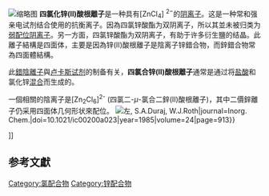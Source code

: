 {{Chembox
| ImageFile = Tetrachlorozincate X-ray.png
| ImageSize = 100px
|Section1={{Chembox Identifiers
| ChEBI = 88170
| ChemSpiderID = 55645
| PubChem = 61755
| StdInChI=1S/4ClH.Zn/h4*1H;/q;;;;+2/p-4
| StdInChIKey = PZVVXRYHDITUNJ-UHFFFAOYSA-J
| SMILES = Cl[Zn-2](Cl)(Cl)Cl
 }}
|Section2={{Chembox Properties
| Cl=4|Zn=1|Formula_Charge = −2
 }}
|Section8={{Chembox Related
| OtherAnions = [[四氟合锌(II)酸根离子|四氟合锌(II)酸根离子]]
| OtherCations = [[四氯合铜(II)酸根离子|四氯合铜(II)酸根离子]]<br/>[[四氯合镍(II)酸根离子|四氯合镍(II)酸根离子]]
 }}
}}
[[File:ACNNIZ.png|缩略图]]
'''四氯化锌(II)酸根離子'''是一种具有[ZnCl<sub>4</sub>] <sup>2−</sup>的[[阴离子|阴离子]]。这是一种常和强亲电试剂结合使用的抗衡离子。因為四氯锌酸酯为双阴离子，所以其並未被归类为[[非配位阴离子|弱配位阴离子]]。另一方面，四氯锌酸酯为双阴离子，有助于许多衍生鹽的结晶。此離子結構是四面体，主要是因為锌(II)酸根離子是陰离子锌錯合物，而鋅錯合物常為四面體結構。

此[[錯離子|錯陰離子]]與[[卢卡斯试剂|卢卡斯试剂]]的制备有关，'''四氯合锌(II)酸根離子'''通常是通过将[[盐酸|盐酸]]和氯化锌[[盐酸|混合]]而生成的。

一個相關的陰离子是[Zn<sub>2</sub>Cl<sub>6</sub>]<sup>2-</sup> (四氯二-''μ''-氯合二鋅(II)酸根離子)，其中二價鋅離子仍采用四面体几何形状來配位。
[[File:CANZUM10.png|左]], S.A.Duraj, W.J.Roth|journal=Inorg. Chem.|doi=10.1021/ic00200a023|year=1985|volume=24|page=913}}</ref>]]

== 参考文獻 ==
<references />

[[Category:氯配合物|Category:氯配合物]]
[[Category:锌配合物|Category:锌配合物]]